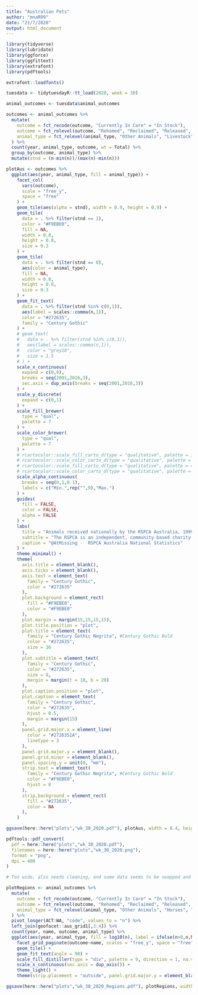 ```yaml
---
title: "Australian Pets"
author: "mnaR99"
date: "21/7/2020"
output: html_document
---
```


```r
library(tidyverse)
library(lubridate)
library(ggforce)
library(ggfittext)
library(extrafont)
library(pdftools)
```

```r
extrafont::loadfonts()
```

```r
tuesdata <- tidytuesdayR::tt_load(2020, week = 30)

animal_outcomes <- tuesdata$animal_outcomes
```

```r
outcomes <- animal_outcomes %>% 
  mutate(
    outcome = fct_recode(outcome, "Currently In Care" = "In Stock"),
    outcome = fct_relevel(outcome, "Rehomed", "Reclaimed", "Released", "Currently In Care", "Transferred", "Euthanized", "Other"),
    animal_type = fct_relevel(animal_type, "Other Animals", "Livestock", "Horses", "Wildlife", "Dogs", "Cats")
  ) %>% 
  count(year, animal_type, outcome, wt = Total) %>% 
  group_by(outcome, animal_type) %>% 
  mutate(stnd = (n-min(n))/(max(n)-min(n)))
```

```r
plotAus <- outcomes %>% 
  ggplot(aes(year, animal_type, fill = animal_type)) +
    facet_col(
      vars(outcome), 
      scale = "free_y", 
      space = "free"
    ) +
    geom_tile(aes(alpha = stnd), width = 0.9, height = 0.9) +
    geom_tile(
      data = . %>% filter(stnd == 1),
      color = "#F9EBE0",
      fill = NA,
      width = 0.8, 
      height = 0.8,
      size = 0.3
    ) +
    geom_tile(
      data = . %>% filter(stnd == 0),
      aes(color = animal_type),
      fill = NA,
      width = 0.8, 
      height = 0.8,
      size = 0.3
    ) +
    geom_fit_text(
      data = . %>% filter(stnd %in% c(0,1)),
      aes(label = scales::comma(n,1)),
      color = "#272635",
      family = "Century Gothic"
    ) +
    # geom_text(
    #   data = . %>% filter(stnd %in% c(0,1)),
    #   aes(label = scales::comma(n,1)),
    #   color = "grey10",
    #   size = 1.5
    # ) +
    scale_x_continuous(
      expand = c(0,0), 
      breaks = seq(2001,2016,3),
      sec.axis = dup_axis(breaks = seq(2001,2016,3))
    ) +
    scale_y_discrete(
      expand = c(0,1)
    ) +
    scale_fill_brewer(
      type = "qual",
      palette = 7
    ) +
    scale_color_brewer(
      type = "qual",
      palette = 7
    ) +
    # rcartocolor::scale_fill_carto_d(type = "qualitative", palette = 1) +
    # rcartocolor::scale_color_carto_d(type = "qualitative", palette = 1) +
    # rcartocolor::scale_fill_carto_d(type = "qualitative", palette = 4) +
    # rcartocolor::scale_color_carto_d(type = "qualitative", palette = 4) +
    scale_alpha_continuous(
      breaks = seq(0,1,0.1),
      labels = c("Min.",rep("",9),"Max.")
    ) +
    guides(
      fill = FALSE,
      color = FALSE,
      alpha = FALSE
    ) +
    labs(
      title = "Animals received nationally by the RSPCA Australia, 1999-2019",
      subtitle = "The RSPCA is an independent, community-based charity providing animal care and protection services across the country. As a federated\norganization, the RSPCA’s member societies in each state and territory run animal rehoming shelters, investigate and prosecute animal cruelty\ncomplaints, and educate the community on animal welfare and responsible pet ownership.\n\nWith a great deal of effort from RSPCAs all over the country, adoption and reclaiming rates nationally have been increasing over time and\nsignificant improvements in the outcomes for cats and dogs have been achieved. This can be attributed to the introduction of new approaches\nand programs to increase the number of animals adopted and reunited with their owners.",
      caption = "@AtMissing ·  RSPCA Australia National Statistics"
    ) +
    theme_minimal() +
    theme(
      axis.title = element_blank(), 
      axis.ticks = element_blank(),
      axis.text = element_text(
        family = "Century Gothic", 
        color = "#272635"
      ),
      plot.background = element_rect(
        fill = "#F9EBE0",
        color = "#F9EBE0"
      ),
      plot.margin = margin(15,15,15,15),
      plot.title.position = "plot",
      plot.title = element_text(
        family = "Century Gothic Negrita", #Century Gothic Bold
        color = "#272635", 
        size = 16
      ),
      plot.subtitle = element_text(
        family = "Century Gothic", 
        color = "#272635", 
        size = 8, 
        margin = margin(t = 10, b = 20)
      ),
      plot.caption.position = "plot",
      plot.caption = element_text(
        family = "Century Gothic", 
        color = "#272635", 
        hjust = 0.5, 
        margin = margin(15)
      ),
      panel.grid.major.x = element_line(
        color = "#2726351A", 
        linetype = 3
      ),
      panel.grid.major.y = element_blank(),
      panel.grid.minor = element_blank(),
      panel.spacing.y = unit(0, "mm"),
      strip.text = element_text(
        family = "Century Gothic Negrita", #Century Gothic Bold
        color = "#F9EBE0", 
        hjust = 0
      ),
      strip.background = element_rect(
        fill = "#272635", 
        color = NA
      ),
    )

ggsave(here::here("plots","wk_30_2020.pdf"), plotAus, width = 8.4, height = 18.2, device = cairo_pdf)

pdftools::pdf_convert(
  pdf = here::here("plots","wk_30_2020.pdf"),
  filenames = here::here("plots","wk_30_2020.png"),
  format = "png", 
  dpi = 400
)
```

```r

# Too wide, also needs cleaning, and some data seems to be swapped and shifted

plotRegions <- animal_outcomes %>% 
  mutate(
    outcome = fct_recode(outcome, "Currently In Care" = "In Stock"),
    outcome = fct_relevel(outcome, "Rehomed", "Reclaimed", "Released", "Currently In Care", "Transferred", "Euthanized", "Other"),
    animal_type = fct_relevel(animal_type, "Other Animals", "Horses", "Livestock", "Wildlife", "Cats", "Dogs")
  ) %>% 
  pivot_longer(ACT:WA, "code", values_to = "n") %>% 
  left_join(geofacet::aus_grid1[,3:4]) %>% 
  count(year, name, outcome, animal_type) %>% 
  ggplot(aes(year, animal_type, fill = log10(n), label = ifelse(n>0,n,NA))) +
    facet_grid_paginate(outcome~name, scales = "free_y", space = "free", switch = "y",ncol = 4) +
    geom_tile() +
    geom_fit_text(angle = 90) +
    scale_fill_distiller(type = "div", palette = 9, direction = 1, na.value = "grey90") +
    scale_x_continuous(sec.axis = dup_axis()) +
    theme_light() +
    theme(strip.placement = "outside", panel.grid.major.y = element_blank(), axis.title = element_blank())

ggsave(here::here("plots","wk_30_2020_Regions.pdf"), plotRegions, width = 36, height = 12, device = cairo_pdf)
```
